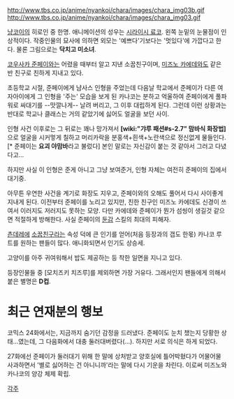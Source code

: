 http://www.tbs.co.jp/anime/nyankoi/chara/images/chara_img03b.gif
http://www.tbs.co.jp/anime/nyankoi/chara/images/chara_img03.gif

[[냥코이]]의 히로인 중 한명. 애니메이션의 성우는 [[시라이시 료코]]. 왼쪽 눈밑의 눈물점이 인상적이다. 작중인물의 묘사에 의하면 외모는 '예쁘다'기보다는 '멋있다'에 가깝다고 한다. 물론 그림으로는 '''닥치고 미소녀'''. 

[[코우사카 준페이]]와는 어렸을 때부터 알고 지낸 소꿉친구이며, [[미즈노 카에데]]와도 같은 반 친구로 친하게 지내고 있다.

초등학교 시절, 준페이에게 냠사스 인형을 주었는데 다음날 학교에서 준페이가 다른 여자아이에게 그 인형을 '주는' 모습을 보게 된 카나코는 분하고 억울하여 준페이에게 풀파워로 싸대기를 --맛깔나게-- 날려 버리고, 그 이후 대립하게 된다. 그런데 이런 상황과는 반대로 학교나 클래스는 거의 같았기에 싫어도 얼굴을 보던 사이.

인형 사건 이후로는 그 뒤로는 꽤나 망가져서 '''[wiki:"갸루 패션#s-2.7" 맘바식 화장법]'''으로 얼굴을 시커멓게 칠하고 머리카락을 분홍색+흰색+노란색으로 정신없게 물들인다.[* 준페이는 '''요괴 야맘바'''라고 불렀다]  본인 말로는 자신감이 붙는 것 같아서 그러고 다녔다고...

하지만 사실 이 인형은 준게 아니고 그냥 보여준거, 인형 자체는 여전히 준페이의 집에서 대기중.

아무튼 우연한 사건을 계기로 화장도 지우고, 준페이와의 오해도 풀어서 다시 사이좋게 지내게 된다. 이전부터 준페이를 노리고 있지만, 친한 친구인 미즈노 카에데도 신경이 쓰여서 이러지도 저러지도 못하는 모양. 다만 카에데와 준페이가 뭔가 섬씽이 생길것 같으면 적절하게 방해한다. 사실 준페이의 [[둔감]] 스킬의 최대의 피해자.

[[츤데레]]에 [[소꿉친구]]라는 속성 덕에 큰 인기를 얻어(처음 등장과의 갭도 한몫) 카나코 루트를 원하는 팬들이 많다. 애니화되면서 인기도 상승세.

고양이를 아주 귀여워해서 밥도 제공하는 등 착한 일면을 지니고 있다.

등장인물들 중 [모치즈키 치즈루]를 제외하면 가장 거유다. 그래서인지 팬들에게 의해서 붙은 별명은 '''D컵'''.


= 최근 연재분의 행보 = 

코믹스 24화에서는, 지금까지 숨기던 감정을 드러냈다. 준페이도 눈치 챘는지 당황한 상태…였는데, 그 다음화에서 대충 둘러대버렸다(…). 하지만 서로 의식은 하게 되었다.

27화에선 준페이가 둘러대기 위해 한 말에 상처받고 양호실에 틀어박혔다가 어물어물 사과하면서 '별로 싫어하는 건 아니니까'라는 말에 다시 기운을 차린다. 이로써 미즈노와 카나코의 양강 체제 확립. 

[[각주]]

